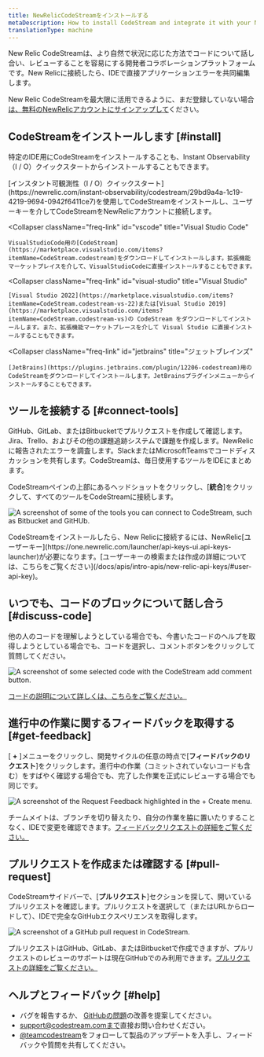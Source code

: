 ```yaml
---
title: NewRelicCodeStreamをインストールする
metaDescription: How to install CodeStream and integrate it with your New Relic account.
translationType: machine
---
```






New Relic CodeStreamは、より自然で状況に応じた方法でコードについて話し合い、レビューすることを容易にする開発者コラボレーションプラットフォームです。New Relicに接続したら、IDEで直接アプリケーションエラーを共同編集します。

New Relic CodeStreamを最大限に活用できるように、まだ登録していない場合[は、無料のNewRelicアカウントにサインアップして](https://newrelic.com/signup)ください。

## CodeStreamをインストールします [#install]

特定のIDE用にCodeStreamをインストールすることも、Instant Observability（I / O）クイックスタートからインストールすることもできます。

<CollapserGroup>
  <Collapser
    className="freq-link"
    id="io"
    title="インスタント可観測性（I / O）クイックスタート"
  >
    [インスタント可観測性（I / O）クイックスタート](https://newrelic.com/instant-observability/codestream/29bd9a4a-1c19-4219-9694-0942f6411ce7)を使用してCodeStreamをインストールし、ユーザーキーを介してCodeStreamをNewRelicアカウントに接続します。
  </Collapser>

  <Collapser
    className="freq-link"
    id="vscode"
    title="Visual Studio Code"
  >
    VisualStudioCode用の[CodeStream](https://marketplace.visualstudio.com/items?itemName=CodeStream.codestream)をダウンロードしてインストールします。拡張機能マーケットプレイスを介して、VisualStudioCodeに直接インストールすることもできます。
  </Collapser>

  <Collapser
    className="freq-link"
    id="visual-studio"
    title="Visual Studio"
  >
    [Visual Studio 2022](https://marketplace.visualstudio.com/items?itemName=CodeStream.codestream-vs-22)または[Visual Studio 2019](https://marketplace.visualstudio.com/items?itemName=CodeStream.codestream-vs)の CodeStream をダウンロードしてインストールします。また、拡張機能マーケットプレースを介して Visual Studio に直接インストールすることもできます。
  </Collapser>

  <Collapser
    className="freq-link"
    id="jetbrains"
    title="ジェットブレインズ"
  >
    [JetBrains](https://plugins.jetbrains.com/plugin/12206-codestream)用のCodeStreamをダウンロードしてインストールします。JetBrainsプラグインメニューからインストールすることもできます。
  </Collapser>
</CollapserGroup>

## ツールを接続する [#connect-tools]

GitHub、GitLab、またはBitbucketでプルリクエストを作成して確認します。Jira、Trello、およびその他の課題追跡システムで課題を作成します。NewRelicに報告されたエラーを調査します。SlackまたはMicrosoftTeamsでコードディスカッションを共有します。CodeStreamは、毎日使用するツールをIDEにまとめます。

CodeStreamペインの上部にあるヘッドショットをクリックし、\[**統合**]をクリックして、すべてのツールをCodeStreamに接続します。

<img
  title="Some of the tools you can connect to CodeStream, such as Bitbucket and GitHUb."
  alt="A screenshot of some of the tools you can connect to CodeStream, such as Bitbucket and GitHUb."
  src={qsIntegrations}
/>

<Callout variant="tip">
  CodeStreamをインストールしたら、New Relicに接続するには、NewRelic[ユーザーキー](https://one.newrelic.com/launcher/api-keys-ui.api-keys-launcher)が必要になります。[ユーザーキーの検索または作成の詳細については、こちらをご覧ください](/docs/apis/intro-apis/new-relic-api-keys/#user-api-key)。
</Callout>

## いつでも、コードのブロックについて話し合う [#discuss-code]

他の人のコードを理解しようとしている場合でも、今書いたコードのヘルプを取得しようとしている場合でも、コードを選択し、コメントボタンをクリックして質問してください。

<img
  title="Some selected code with the CodeStream add comment button. Use this to discuss and collaborate on code in your repository."
  alt="A screenshot of some selected code with the CodeStream add comment button."
  src={qsDiscussCode1}
/>

[コードの説明について詳しくは、こちらをご覧ください。](/docs/codestream/how-use-codestream/discuss-code)

## 進行中の作業に関するフィードバックを取得する [#get-feedback]

\[ **+** ]メニューをクリックし、開発サイクルの任意の時点で\[**フィードバックのリクエスト**]をクリックします。進行中の作業（コミットされていないコードも含む）をすばやく確認する場合でも、完了した作業を正式にレビューする場合でも同じです。

<img
  title="The Request Feedback highlighted in the + Create menu."
  alt="A screenshot of the Request Feedback highlighted in the + Create menu."
  src={qsFeedbackRequest2}
/>

チームメイトは、ブランチを切り替えたり、自分の作業を脇に置いたりすることなく、IDEで変更を確認できます。[フィードバックリクエストの詳細をご覧ください。](/docs/codestream/how-use-codestream/feedback-requests)

## プルリクエストを作成または確認する [#pull-request]

CodeStreamサイドバーで、\[**プルリクエスト**]セクションを探して、開いているプルリクエストを確認します。プルリクエストを選択して（またはURLからロードして）、IDEで完全なGitHubエクスペリエンスを取得します。

<img
  title="A GitHub pull request in CodeStream."
  alt="A screenshot of a GitHub pull request in CodeStream."
  src={qsPullRequest}
/>

プルリクエストはGitHub、GitLab、またはBitbucketで作成できますが、プルリクエストのレビューのサポートは現在GitHubでのみ利用できます。[プルリクエストの詳細をご覧ください。](/docs/codestream/how-use-codestream/pull-requests/)

## ヘルプとフィードバック [#help]

* バグを報告するか、 [GitHubの問題](https://github.com/TeamCodeStream/CodeStream/issues)の改善を提案してください。
* [support@codestream.comまで](mailto:support@codestream.com)直接お問い合わせください。
* [@teamcodestream](http://twitter.com/teamcodestream)をフォローして製品のアップデートを入手し、フィードバックや質問を共有してください。